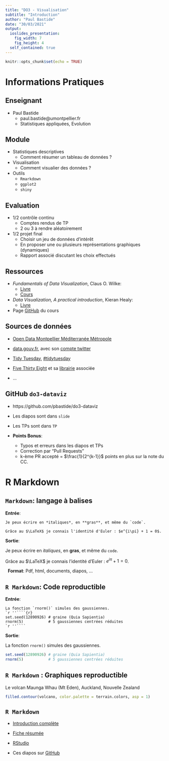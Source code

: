 ```yaml
---
title: "DO3 - Visualisation"
subtitle: "Introduction"
author: "Paul Bastide"
date: "30/03/2021"
output:
  ioslides_presentation:
    fig_width: 7
    fig_height: 4
  self_contained: true
---
```


```r
knitr::opts_chunk$set(echo = TRUE)
```

<!-- ************************************************************************ -->
# Informations Pratiques
<!-- ************************************************************************ -->

## Enseignant

- Paul Bastide
    - paul.bastide@umontpellier.fr
    - Statistiques appliquées, Evolution

## Module

* Statistiques descriptives
  * Comment résumer un tableau de données ?

* Visualisation
  * Comment visualier des données ?

* Outils
  * `Rmarkdown`
  * `ggplot2`
  * `shiny`


## Evaluation

* 1/2 contrôle continu
  * Comptes rendus de TP
  * 2 ou 3 à rendre aléatoirement

* 1/2 projet final
  * Choisir un jeu de données d'intérêt
  * En proposer une ou plusieurs représentations graphiques (dynamiques)
  * Rapport associé discutant les choix effectués


## Ressources

* *Fundamentals of Data Visualization*, Claus O. Wilke:
  * [Livre](https://clauswilke.com/dataviz/)
  * [Cours](https://wilkelab.org/SDS375/)

* *Data Visualization, A practical introduction*, Kieran Healy:
  * [Livre](https://socviz.co/)

* Page [GitHub](https://github.com/pbastide/do3-dataviz) du cours

## Sources de données

* [Open Data Montpellier Méditerranée Métropole](https://data.montpellier3m.fr/datasets)

* [data.gouv.fr](https://www.data.gouv.fr/fr/),
avec son [compte twitter](https://twitter.com/datagouvfr)

* [Tidy Tuesday](https://github.com/rfordatascience/tidytuesday#datasets), [#tidytuesday](https://twitter.com/search?q=%23tidytuesday)

* [Five Thirty Eight](https://data.fivethirtyeight.com/) 
et sa [librairie](https://CRAN.R-project.org/package=fivethirtyeight) associée

* ...

## GitHub `do3-dataviz`

* https://github.com/pbastide/do3-dataviz

* Les diapos sont dans `slide`

* Les TPs sont dans `TP`

* **Points Bonus**:
  * Typos et erreurs dans les diapos et TPs
  * Correction par "Pull Requests"
  * k-ème PR accepté = $\frac{1}{2^{k-1}}$ points en plus sur la note du CC.

<!-- ************************************************************************ -->
# R Markdown
<!-- ************************************************************************ -->

## `Markdown`: langage à balises

**Entrée**:

```
Je peux écrire en *italiques*, en **gras**, et même du `code`.

Grâce au $\LaTeX$ je connais l'identité d'Euler : $e^{i\pi} + 1 = 0$.
```

**Sortie**:

Je peux écrire en *italiques*, en **gras**, et même du `code`.

Grâce au $\LaTeX$ je connais l'identité d'Euler : $e^{i\pi} + 1 = 0$.


$~$
**Format**:
Pdf, html, documents, diapos, ...

## `R Markdown`: Code reproductible

**Entrée**:

````
La fonction `rnorm()` simules des gaussiennes.
`r ''````{r}
set.seed(12890926) # graine (Quia Sapientia)
rnorm(5)           # 5 gaussiennes centrées réduites
`r ''````
````

**Sortie**:

La fonction `rnorm()` simules des gaussiennes.
```r
set.seed(12890926) # graine (Quia Sapientia)
rnorm(5)           # 5 gaussiennes centrées réduites
```


## `R Markdown` : Graphiques reproductible

Le volcan Maunga Whau (Mt Eden), Auckland, Nouvelle Zealand

```r
filled.contour(volcano, color.palette = terrain.colors, asp = 1)
```

## `R Markdown`

* [Introduction complète](https://rmarkdown.rstudio.com/lesson-1.html)

* [Fiche résumée](https://raw.githubusercontent.com/rstudio/cheatsheets/master/rmarkdown-2.0.pdf)

* [RStudio](https://rstudio.com/)

* Ces diapos sur [GitHub](https://github.com/pbastide/do3-dataviz)
